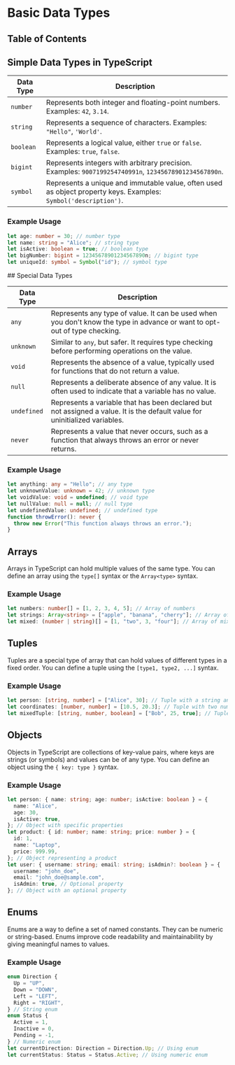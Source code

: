 
# Basic Data Types

## Table of Contents

## Simple Data Types in TypeScript

| Data Type | Description                                                                                                     |
| --------- | --------------------------------------------------------------------------------------------------------------- |
| `number`  | Represents both integer and floating-point numbers. Examples: `42`, `3.14`.                                     |
| `string`  | Represents a sequence of characters. Examples: `"Hello"`, `'World'`.                                            |
| `boolean` | Represents a logical value, either `true` or `false`. Examples: `true`, `false`.                                |
| `bigint`  | Represents integers with arbitrary precision. Examples: `9007199254740991n`, `12345678901234567890n`.           |
| `symbol`  | Represents a unique and immutable value, often used as object property keys. Examples: `Symbol('description')`. |

### Example Usage

```typescript
let age: number = 30; // number type
let name: string = "Alice"; // string type
let isActive: boolean = true; // boolean type
let bigNumber: bigint = 12345678901234567890n; // bigint type
let uniqueId: symbol = Symbol("id"); // symbol type
```

<BackToTop />
## Special Data Types

| Data Type   | Description                                                                                                                 |
| ----------- | --------------------------------------------------------------------------------------------------------------------------- |
| `any`       | Represents any type of value. It can be used when you don't know the type in advance or want to opt-out of type checking.   |
| `unknown`   | Similar to `any`, but safer. It requires type checking before performing operations on the value.                           |
| `void`      | Represents the absence of a value, typically used for functions that do not return a value.                                 |
| `null`      | Represents a deliberate absence of any value. It is often used to indicate that a variable has no value.                    |
| `undefined` | Represents a variable that has been declared but not assigned a value. It is the default value for uninitialized variables. |
| `never`     | Represents a value that never occurs, such as a function that always throws an error or never returns.                      |

### Example Usage

```typescript
let anything: any = "Hello"; // any type
let unknownValue: unknown = 42; // unknown type
let voidValue: void = undefined; // void type
let nullValue: null = null; // null type
let undefinedValue: undefined; // undefined type
function throwError(): never {
  throw new Error("This function always throws an error.");
}
```

<BackToTop />

## Arrays

Arrays in TypeScript can hold multiple values of the same type. You can define an array using the `type[]` syntax or the `Array<type>` syntax.

### Example Usage

```typescript
let numbers: number[] = [1, 2, 3, 4, 5]; // Array of numbers
let strings: Array<string> = ["apple", "banana", "cherry"]; // Array of strings
let mixed: (number | string)[] = [1, "two", 3, "four"]; // Array of mixed types
```

## Tuples

Tuples are a special type of array that can hold values of different types in a fixed order. You can define a tuple using the `[type1, type2, ...]` syntax.

### Example Usage

```typescript
let person: [string, number] = ["Alice", 30]; // Tuple with a string and a number
let coordinates: [number, number] = [10.5, 20.3]; // Tuple with two numbers
let mixedTuple: [string, number, boolean] = ["Bob", 25, true]; // Tuple with mixed types
```

<BackToTop />

## Objects

Objects in TypeScript are collections of key-value pairs, where keys are strings (or symbols) and values can be of any type. You can define an object using the `{ key: type }` syntax.

### Example Usage

```typescript
let person: { name: string; age: number; isActive: boolean } = {
  name: "Alice",
  age: 30,
  isActive: true,
}; // Object with specific properties
let product: { id: number; name: string; price: number } = {
  id: 1,
  name: "Laptop",
  price: 999.99,
}; // Object representing a product
let user: { username: string; email: string; isAdmin?: boolean } = {
  username: "john_doe",
  email: "john_doe@sample.com",
  isAdmin: true, // Optional property
}; // Object with an optional property
```

## Enums

Enums are a way to define a set of named constants. They can be numeric or string-based. Enums improve code readability and maintainability by giving meaningful names to values.

### Example Usage

```typescript
enum Direction {
  Up = "UP",
  Down = "DOWN",
  Left = "LEFT",
  Right = "RIGHT",
} // String enum
enum Status {
  Active = 1,
  Inactive = 0,
  Pending = -1,
} // Numeric enum
let currentDirection: Direction = Direction.Up; // Using enum
let currentStatus: Status = Status.Active; // Using numeric enum
```

<BackToTop />
